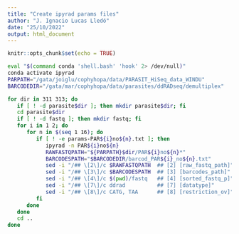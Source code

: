 ```yaml
---
title: "Create ipyrad params files"
author: "J. Ignacio Lucas Lledó"
date: "25/10/2022"
output: html_document
---
```


```r
knitr::opts_chunk$set(echo = TRUE)
```

```bash
eval "$(command conda 'shell.bash' 'hook' 2> /dev/null)"
conda activate ipyrad
PARPATH="/gata/joiglu/cophyhopa/data/PARASIT_HiSeq_data_WINDU"
BARCODEDIR="/gata/mar/cophyhopa/data/parasites/ddRADseq/demultiplex"

for dir in 311 313; do
   if [ ! -d parasite$dir ]; then mkdir parasite$dir; fi
   cd parasite$dir
   if [ ! -d fastq ]; then mkdir fastq; fi
   for i in 1 2; do
      for n in $(seq 1 16); do
         if [ ! -e params-PAR${i}no${n}.txt ]; then
            ipyrad -n PAR${i}no${n}
            RAWFASTQPATH="${PARPATH}$dir/PAR${i}no${n}*"
            BARCODESPATH="$BARCODEDIR/barcod_PAR${i}_no${n}.txt"
            sed -i "/## \[2\]/c $RAWFASTQPATH  ## [2] [raw_fastq_path]" params-PAR${i}no${n}.txt
            sed -i "/## \[3\]/c $BARCODESPATH  ## [3] [barcodes_path]"  params-PAR${i}no${n}.txt
            sed -i "/## \[4\]/c $(pwd)/fastq   ## [4] [sorted_fastq_p]" params-PAR${i}no${n}.txt
            sed -i "/## \[7\]/c ddrad          ## [7] [datatype]"       params-PAR${i}no${n}.txt
            sed -i "/## \[8\]/c CATG, TAA      ## [8] [restriction_ov]" params-PAR${i}no${n}.txt
         fi
      done
   done
   cd ..
done
```